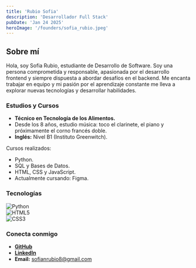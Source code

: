```yaml
---
title: 'Rubio Sofia'
description: 'Desarrollador Full Stack'
pubDate: 'Jan 24 2025'
heroImage: '/founders/sofia_rubio.jpeg'
---
```

## Sobre mí

Hola, soy Sofia Rubio, estudiante de Desarrollo de Software. Soy una persona comprometida y responsable, apasionada por el desarrollo frontend y siempre dispuesta a abordar desafíos en el backend. Me encanta trabajar en equipo y mi pasión por el aprendizaje constante me lleva a explorar nuevas tecnologías y desarrollar habilidades.

### Estudios y Cursos

- **Técnico en Tecnología de los Alimentos.**  
- Desde los 8 años, estudio música: toco el clarinete, el piano y próximamente el corno francés doble.  
- **Inglés:** Nivel B1 (Instituto Greenwitch).  

Cursos realizados:  
- Python.  
- SQL y Bases de Datos.  
- HTML, CSS y JavaScript.  
- Actualmente cursando: Figma.  

### Tecnologías

![Python](https://img.shields.io/badge/python-3670A0?style=for-the-badge&logo=python&logoColor=ffdd54)  
![HTML5](https://img.shields.io/badge/html5-%23E34F26.svg?style=for-the-badge&logo=html5&logoColor=white)  
![CSS3](https://img.shields.io/badge/css3-%231572B6.svg?style=for-the-badge&logo=css3&logoColor=white)  

### Conecta conmigo

- **[GitHub](https://github.com/SofiaNRubio)**  
- **[LinkedIn](https://www.linkedin.com/in/sofi-rubio-54a2b4278/)**  
- **Email:** sofianrubio8@gmail.com  
